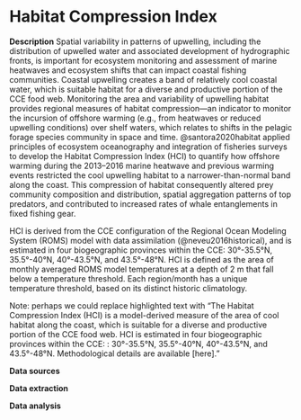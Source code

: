# Habitat Compression Index

**Description** Spatial variability in patterns of upwelling, including the distribution of upwelled water and associated development of hydrographic fronts, is important for ecosystem monitoring and assessment of marine heatwaves and ecosystem shifts that can impact coastal fishing communities. Coastal upwelling creates a band of relatively cool coastal water, which is suitable habitat for a diverse and productive portion of the CCE food web. Monitoring the area and variability of upwelling habitat provides regional measures of habitat compression---an indicator to monitor the incursion of offshore warming (e.g., from heatwaves or reduced upwelling conditions) over shelf waters, which relates to shifts in the pelagic forage species community in space and time. @santora2020habitat applied principles of ecosystem oceanography and integration of fisheries surveys to develop the Habitat Compression Index (HCI) to quantify how offshore warming during the 2013--2016 marine heatwave and previous warming events restricted the cool upwelling habitat to a narrower-than-normal band along the coast. This compression of habitat consequently altered prey community composition and distribution, spatial aggregation patterns of top predators, and contributed to increased rates of whale entanglements in fixed fishing gear.

HCI is derived from the CCE configuration of the Regional Ocean Modeling System (ROMS) model with data assimilation (@neveu2016historical), and is estimated in four biogeographic provinces within the CCE: 30°-35.5°N, 35.5°-40°N, 40°-43.5°N, and 43.5°-48°N. HCI is defined as the area of monthly averaged ROMS model temperatures at a depth of 2 m that fall below a temperature threshold. Each region/month has a unique temperature threshold, based on its distinct historic climatology.

Note: perhaps we could replace highlighted text with "The Habitat Compression Index (HCI) is a model-derived measure of the area of cool habitat along the coast, which is suitable for a diverse and productive portion of the CCE food web. HCI is estimated in four biogeographic provinces within the CCE: : 30°-35.5°N, 35.5°-40°N, 40°-43.5°N, and 43.5°-48°N. Methodological details are available \[here\]."

**Data sources**

**Data extraction**

**Data analysis**
